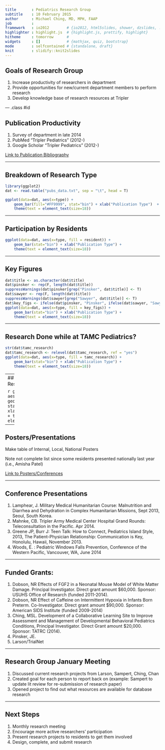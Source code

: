```yaml
---
title       : Pediatrics Research Group
subtitle    : 10 February 2015
author      : Michael Ching, MD, MPH, FAAP
job         : 
framework   : io2012        # {io2012, html5slides, shower, dzslides, ...}
highlighter : highlight.js  # {highlight.js, prettify, highlight}
hitheme     : tomorrow      # 
widgets     : []            # {mathjax, quiz, bootstrap}
mode        : selfcontained # {standalone, draft}
knit        : slidify::knit2slides
---
```


## Goals of Research Group

1. Increase productivity of researchers in department
2. Provide opportunities for new/current department members to perform research
3. Develop knowledge base of research resources at Tripler

--- .class #id 

## Publication Productivity

1. Survey of department in late 2014
2. PubMed "Tripler Pediatrics" (2012-)
3. Google Scholar "Tripler Pediatrics" (2012-)

[Link to Publication Bibliography](publications.html)

---

## Breakdown of Research Type

```r
library(ggplot2)
dat <- read.table("pubs_data.txt", sep = "\t", head = T)

ggplot(data=dat, aes(x=type)) + 
    geom_bar(fill="#FF9999", stat="bin") + xlab("Publication Type")  +
    theme(text = element_text(size=18))
```

---

## Participation by Residents

```r
ggplot(data=dat, aes(x=type, fill = resident)) + 
    geom_bar(stat="bin") + xlab("Publication Type") +
    theme(text = element_text(size=18))
```

---

## Key Figures

```r
dat$title <- as.character(dat$title)
dat$pinsker <- rep(F, length(dat$title))
suppressWarnings(dat$pinsker[grep("Pinsker", dat$title)] <- T)
dat$sawyer <- rep(F, length(dat$title))
suppressWarnings(dat$sawyer[grep("Sawyer", dat$title)] <- T)
dat$key_figs <- ifelse(dat$pinsker, "Pinsker", ifelse(dat$sawyer, "Sawyer", "Other"))
ggplot(data=dat, aes(x=type, fill = key_figs)) + 
    geom_bar(stat="bin") + xlab("Publication Type") +
    theme(text = element_text(size=18))
```

---

## Research Done while at TAMC Pediatrics?

```r
str(dat$tamc_research)
dat$tamc_research <- relevel(dat$tamc_research, ref = "yes")
ggplot(data=dat, aes(x=type, fill = tamc_research)) + 
    geom_bar(stat="bin") + xlab("Publication Type") +
    theme(text = element_text(size=18))
```

---
## Divisions Involved in Research

```r
ggplot(data=dat, aes(x=division)) + 
    geom_bar(fill="#FF9999", stat="bin") + xlab("Publication Type") +
    theme(text = element_text(size=18))
```

---

## Posters/Presentations

Make table of Internal, Local, National Posters  

Note not complete list since some residents presented nationally last year (i.e., Amisha Patel)

[Link to Posters/Conferences](posters_presentations.html)

---

## Conference Presentations
1. Lamphear, J. Military Medical Humanitarian Course: Malnutrition and Diarrhea and Dehydration in Complex Humanitarian Missions, Sept 2013, Seoul, South Korea.
1. Mahnke, CB. Tripler Army Medical Center Hospital Grand Rounds: Teleconsultation in the Pacific. Apr 2014.
1. Greene JP, Burr J: Teen Talk: How to Connect, Pediatrics Island Style, 2013, The Patient-Physician Relationship: Communication is Key, Honolulu, Hawaii, November 2013.
1. Woods, E. : Pediatric Windows Falls Prevention, Conference of the Western Pacific, Vancouver, WA, June 2014

---

## Funded Grants: 
1. Dobson, NR Effects of FGF2 in a Neonatal Mouse Model of White Matter Damage. Principal Investigator. Direct grant amount $60,000. Sponsor: USUHS Office of Research (funded 2011-2014). 
1. Dobson, NR Effect of Caffeine on Intermittent Hypoxia in Infants Born Preterm. Co-Investigator. Direct grant amount $90,000. Sponsor: American SIDS Institute (funded 2009-2014)
1. Ching, MSL. Development of a Collaborative Learning Site to Improve Assessment and Management of Developmental Behavioral Pediatrics Conditions, Principal Investigator. Direct Grant amount $20,000. Sponsor: TATRC (2014).
1. Pinsker, JE. 
1. Larson/TrialNet

---

## Research Group January Meeting
1. Discussed current research projects from Larson, Sampert, Ching, Chan
2. Created goal for each person to report back on (example: Sampert to update lit review for re-submission of research paper)
3. Opened project to find out what resources are available for database research

---

## Next Steps
1. Monthly research meeting
1. Encourage more active researchers' participation
2. Present research projects to residents to get them involved
3. Design, complete, and submit research